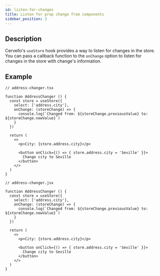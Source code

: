 ```yaml
---
id: listen-for-changes
title: Listen for prop change from components
sidebar_position: 2
---
```


## Description

Cervello's `useStore` hook provides a way to listen for changes in the store.<br/> You can pass a callback function to the `onChange` option to listen for changes in the store with change's information.

## Example

<Tabs groupId="code-language">
  <TabItem value="tsx" label="TypeScript">

    // address-changer.tsx

    function AddressChanger () {
      const store = useStore({
        select: ['address.city'],
        onChange: (storeChange) => {
          console.log(`Changed from: ${storeChange.previousValue} to: ${storeChange.newValue}`)
        }
      })

      return (
        <>
          <p>City: {store.address.city}</p>

          <button onClick={() => { store.address.city = 'Seville' }}>
            Change city to Seville
          </button>
        </>
      )
    }

  </TabItem>
  <TabItem value="jsx" label="JavaScript">

    // address-changer.jsx

    function AddressChanger () {
      const store = useStore({
        select: ['address.city'],
        onChange: (storeChange) => {
          console.log(`Changed from: ${storeChange.previousValue} to: ${storeChange.newValue}`)
        }
      })

      return (
        <>
          <p>City: {store.address.city}</p>

          <button onClick={() => { store.address.city = 'Seville' }}>
            Change city to Seville
          </button>
        </>
      )
    }

  </TabItem>
</Tabs>
